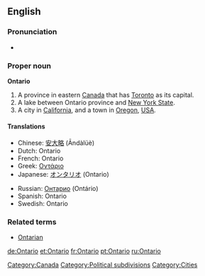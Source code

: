 ==English==

===Pronunciation===
* {{audio|en-ca-Ontario.ogg|Audio (CA)}}

===Proper noun===
'''Ontario'''

#A province in eastern [[Canada]] that has [[Toronto]] as its capital.
#A lake between Ontario province and [[New York State]].
#A city in [[California]], and a town in [[Oregon]], [[USA]].

====Translations====
{{top}}
*Chinese: [[安大略]] (Āndàlüè)
*Dutch: Ontario
*French: Ontario
*Greek: [[Οντάριο]]
*Japanese: [[オンタリオ]] (Ontario)
{{mid}}
*Russian: [[Онтарио]] (Ontário)
*Spanish: Ontario {{m}}
*Swedish: Ontario
{{bottom}}

===Related terms===
*[[Ontarian]]

[[Category:Canada]]
[[Category:Political subdivisions]]
[[Category:Cities]]

[[de:Ontario]]
[[et:Ontario]]
[[fr:Ontario]]
[[pt:Ontario]]
[[ru:Ontario]]